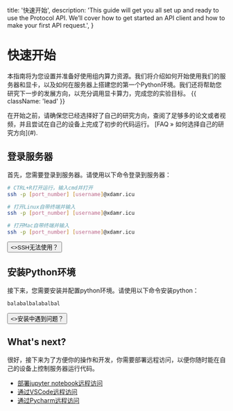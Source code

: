   title: '快速开始',
  description:
    'This guide will get you all set up and ready to use the Protocol API. We’ll cover how to get started an API client and how to make your first API request.',
}

# 快速开始

本指南将为您设置并准备好使用组内算力资源。我们将介绍如何开始使用我们的服务器和显卡，以及如何在服务器上搭建您的第一个Python环境。我们还将帮助您研究下一步的发展方向，以充分调用显卡算力，完成您的实验目标。 {{ className: 'lead' }}

<Note>
  在开始之前，请确保您已经选择好了自己的研究方向，查阅了足够多的论文或者视频，并且尝试在自己的设备上完成了初步的代码运行。 [FAQ &raquo; 如何选择自己的研究方向](#).
</Note>

## 登录服务器

首先，您需要登录到服务器。请使用以下命令登录到服务器：

<CodeGroup>

```bash {{ title: 'Windows' }}
# CTRL+R打开运行，输入cmd并打开
ssh -p [port_number] [username]@xdamr.icu
```

```bash {{ title: 'Linux' }}
# 打开Linux自带终端并输入
ssh -p [port_number] [username]@xdamr.icu
```

```bash {{ title: 'Mac' }}
# 打开Mac自带终端并输入
ssh -p [port_number] [username]@xdamr.icu
```

</CodeGroup>

<div className="not-prose">
  <Button href="/sdks" variant="text" arrow="right">
    <>SSH无法使用？</>
  </Button>
</div>

## 安装Python环境
接下来，您需要安装并配置python环境。请使用以下命令安装python：

<CodeGroup>

```bash {{ title: 'Linux' }}
balabalbalabalbal
```


</CodeGroup>

<div className="not-prose">
  <Button href="/conversations" variant="text" arrow="right">
    <>安装中遇到问题？</>
  </Button>
</div>

## What's next?

很好，接下来为了方便你的操作和开发，你需要部署远程访问，以便你随时能在自己的设备上控制服务器运行代码。

- [部署jupyter notebook远程访问](#)
- [通过VSCode远程访问](/conversations)
- [通过Pycharm远程访问](/errors)
